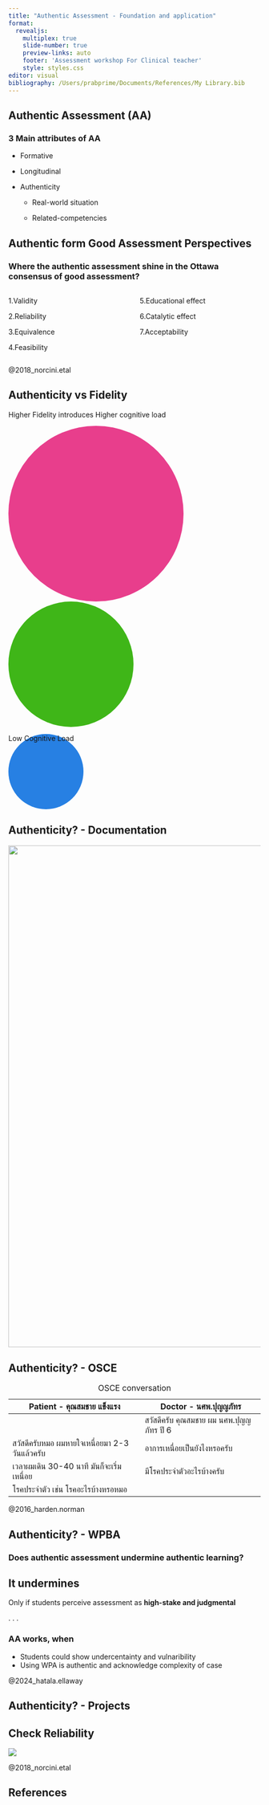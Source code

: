 ```yaml
---
title: "Authentic Assessment - Foundation and application"
format: 
  revealjs:
    multiplex: true
    slide-number: true
    preview-links: auto
    footer: 'Assessment workshop For Clinical teacher'
    style: styles.css
editor: visual
bibliography: /Users/prabprime/Documents/References/My Library.bib
---
```


## Authentic Assessment (AA)
### 3 Main attributes of AA

::: incremental
-   Formative

-   Longitudinal

-   Authenticity

    -   Real-world situation

    -   Related-competencies
:::

## Authentic form Good Assessment Perspectives
### Where the authentic assessment shine in the Ottawa consensus of good assessment?

::::: columns
::: {.column width="50%"}

1.Validity

2.Reliability

3.Equivalence

::: {.fragment .highlight-red}
4.Feasibility
:::

:::

::: {.column width="50%"}

5.Educational effect

6.Catalytic effect

7.Acceptability

:::
:::::

::: footer
@2018_norcini.etal
:::

## Authenticity vs Fidelity {auto-animate="true" auto-animate-easing="ease-in-out"}

Higher Fidelity introduces Higher cognitive load

:::::: r-stack
::: {data-id="box1" style="background: #e83e8c; width: 350px; height: 350px; border-radius: 200px;"}
:::

::: {data-id="box2" style="background: #3fb618; width: 250px; height: 250px; border-radius: 200px;"}
:::

::: {data-id="box3" style="background: #2780e3; width: 150px; height: 150px; border-radius: 200px;"}
Low Cognitive Load
:::
::::::

## Authenticity? - Documentation

![](medical-transfer%20records.png){width="1000"}

## Authenticity? - OSCE

| Patient - คุณสมชาย แข็งแรง               | Doctor - นศพ.ปุญญภัทร               |
|--------------------------------------|----------------------------------|
|                                        | สวัสดีครับ คุณสมชาย ผม นศพ.ปุญญภัทร ปี 6 |
| สวัสดีครับหมอ ผมหายใจเหนื่อยมา 2-3 วันแล้วครับ | อาการเหนื่อยเป็นยังไงหรอครับ           |
| เวลาผมเดิน 30-40 นาที มันก็จะเริ่มเหนื่อย      | มีโรคประจำตัวอะไรบ้างครับ             |
| โรคประจำตัว เช่น โรคอะไรบ้างหรอหมอ        |                                   |

: OSCE conversation

::: footer
@2016_harden.norman
:::

## Authenticity? - WPBA
### Does authentic assessment undermine authentic learning?

::: {.callout-warning}
## It undermines
Only if students perceive assessment as **high-stake and judgmental**
:::

. . .

### AA works, when
-   Students could show undercentainty and vulnaribility
-   Using WPA is authentic and acknowledge complexity of case

::: footer
@2024_hatala.ellaway
:::

## Authenticity? - Projects

## Check Reliability

![](IMG-2583rd24193-1.png)

::: footer
@2018_norcini.etal
:::

## References

::: {#refs}
:::
